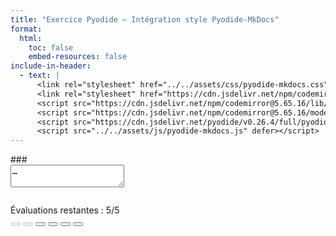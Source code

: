 ```yaml
---
title: "Exercice Pyodide – Intégration style Pyodide-MkDocs"
format:
  html:
    toc: false
    embed-resources: false
include-in-header:
  - text: |
      <link rel="stylesheet" href="../../assets/css/pyodide-mkdocs.css">
      <link rel="stylesheet" href="https://cdn.jsdelivr.net/npm/codemirror@5.65.16/lib/codemirror.css">
      <script src="https://cdn.jsdelivr.net/npm/codemirror@5.65.16/lib/codemirror.js"></script>
      <script src="https://cdn.jsdelivr.net/npm/codemirror@5.65.16/mode/python/python.js"></script>
      <script src="https://cdn.jsdelivr.net/pyodide/v0.26.4/full/pyodide.js"></script>
      <script src="../../assets/js/pyodide-mkdocs.js" defer></script>
---
```




~~~{=html}
<div class="exo-wrap">
  <div class="editor-shell" id="exo">
    <div class="bar-top"><span class="cell-num">###</span></div>
    <textarea id="code">…</textarea>
        <div class="output" id="out"><pre></pre></div>
            <div class="status">
                <span class="quota">Évaluations restantes : <span id="quota">5</span>/5</span>
            </div>
        <div class="toolbar">
            <button class="btn" id="run" disabled></button>
            <button class="btn" id="check" disabled></button>
            <button class="btn" id="download"></button>
            <button class="btn" id="reset"></button>
            <button class="btn" id="clear"></button>
            <button class="btn" id="save"></button>
        </div>

    </textarea>
    </div>
  </div>
</div>
~~~